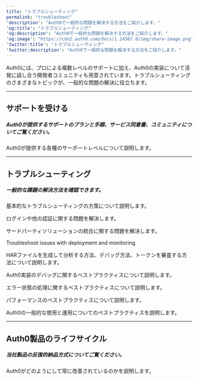---
title: "トラブルシューティング"
permalink: "troubleshoot"
'description': "Auth0で一般的な問題を解決する方法をご紹介します。"
'og:title': "トラブルシューティング"
'og:description': "Auth0で一般的な問題を解決する方法をご紹介します。"
'og:image': "https://cdn2.auth0.com/docs/1.14567.0/img/share-image.png"
'twitter:title': "トラブルシューティング"
'twitter:description': "Auth0で一般的な問題を解決する方法をご紹介します。"
---


<AuthDocsPipeline/>

Auth0には、プロによる複数レベルのサポートに加え、Auth0の実装について活発に話し合う開発者コミュニティも用意されています。トラブルシューティングのさまざまなトピックが、一般的な問題の解決に役立ちます。

---

## サポートを受ける

##### Auth0が提供するサポートのプランと手順、サービス同意書、コミュニティについてご覧ください。

<Card title="カスタマーサポート" href="/ja-jp/troubleshoot/customer-support">

Auth0が提供する各種のサーポートレベルについて説明します。

</Card>

---

## トラブルシューティング

##### 一般的な課題の解決方法を確認できます。

<Card title="一般的な問題" href="/ja-jp/troubleshoot/basic-issues">

基本的なトラブルシューティングの方策について説明します。

</Card>

<Card title="認証の問題" href="/ja-jp/troubleshoot/authentication-issues">

ログインや他の認証に関する問題を解決します。

</Card>

<Card title="統合と拡張性の問題" href="/ja-jp/troubleshoot/integration-extensibility-issues">

サードパーティソリューションの統合に関する問題を解決します。

</Card>

<Card title="Deploy and Monitor Issues" href="/ja-jp/troubleshoot/deploy-monitor-issues">

Troubleshoot issues with deployment and monitoring.

</Card>

<Card title="トラブルシューティングツール" href="/ja-jp/troubleshoot/troubleshooting-tools">

HARファイルを生成して分析する方法、デバッグ方法、トークンを審査する方法について説明します。

</Card>

<Card title="デバッグのベストプラクティス" href="/ja-jp/troubleshoot/debugging-best-practices">

Auth0実装のデバッグに関するベストプラクティスについて説明します。

</Card>

<Card title="エラー処理のベストプラクティス" href="/ja-jp/troubleshoot/error-handling-best-practices">

エラー状態の処理に関するベストプラクティスについて説明します。

</Card>

<Card title="パフォーマンスのベストプラクティス" href="/ja-jp/troubleshoot/performance-best-practices">

パフォーマンスのベストプラクティスについて説明します。

</Card>

<Card title="一般的な使用と運用のベストプラクティス" href="/ja-jp/troubleshoot/general-usage-and-operations-best-practices">

Auth0の一般的な使用と運用についてのベストプラクティスを説明します。

</Card>

---

## Auth0製品のライフサイクル

##### 当社製品の反復的納品方式についてご覧ください。

<Card title="製品ライフサイクル" href="/ja-jp/troubleshoot/product-lifecycle">

Auth0がどのようにして常に改善されているのかを説明します。

</Card>


